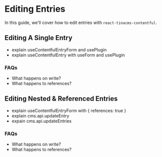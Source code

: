 # Editing Entries

In this guide, we'll cover how to edit entries with `react-tinacms-contentful`.

## Editing A Single Entry

- explain useContentfulEntryForm and usePlugin
- explain useContentfulEntry with useForm and usePlugin

### FAQs

- What happens on write?
- What happens to references?

## Editing Nested & Referenced Entries

- explain useContentfulEntryForm with { references: true }
- explain cms.api.updateEntry
- expain cms.api.updateEntries

### FAQs

- What happens on write?
- What happens to references?